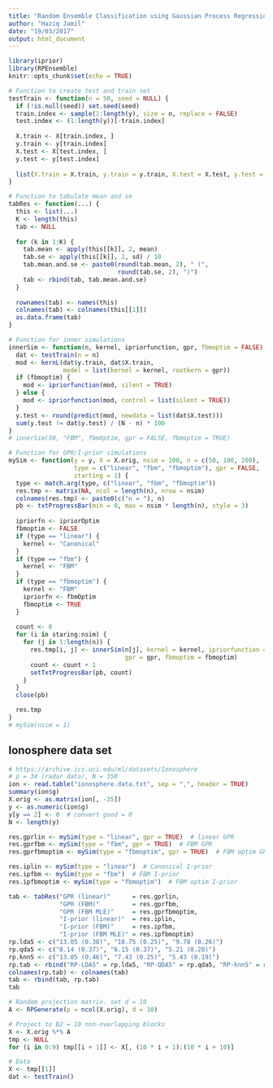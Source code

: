 ```yaml
---
title: "Random Ensemble Classification using Gaussian Process Regression"
author: "Haziq Jamil"
date: "19/03/2017"
output: html_document
---
```


```r
library(iprior)
library(RPEnsemble)
knitr::opts_chunk$set(echo = TRUE)
```

```r
# Function to create test and train set
testTrain <- function(n = 50, seed = NULL) {
  if (!is.null(seed)) set.seed(seed)
  train.index <- sample(1:length(y), size = n, replace = FALSE)
  test.index <- (1:length(y))[-train.index]
  
  X.train <- X[train.index, ]
  y.train <- y[train.index]
  X.test <- X[test.index, ]
  y.test <- y[test.index]
  
  list(X.train = X.train, y.train = y.train, X.test = X.test, y.test = y.test)
}

# Function to tabulate mean and se
tabRes <- function(...) {
  this <- list(...)
  K <- length(this)
  tab <- NULL
  
  for (k in 1:K) {
    tab.mean <- apply(this[[k]], 2, mean)
    tab.se <- apply(this[[k]], 2, sd) / 10
    tab.mean.and.se <- paste0(round(tab.mean, 2), " (", 
                              round(tab.se, 2), ")")
    tab <- rbind(tab, tab.mean.and.se)
  }
  
  rownames(tab) <- names(this)
  colnames(tab) <- colnames(this[[1]])
  as.data.frame(tab)
}

# Function for inner simulations
innerSim <- function(n, kernel, ipriorfunction, gpr, fbmoptim = FALSE) {
  dat <- testTrain(n = n)
  mod <- kernL(dat$y.train, dat$X.train, 
               model = list(kernel = kernel, rootkern = gpr))
  if (fbmoptim) {
    mod <- ipriorfunction(mod, silent = TRUE)
  } else {
    mod <- ipriorfunction(mod, control = list(silent = TRUE))
  }
  y.test <- round(predict(mod, newdata = list(dat$X.test)))
  sum(y.test != dat$y.test) / (N - n) * 100
}
# innerSim(50, "FBM", fbmOptim, gpr = FALSE, fbmoptim = TRUE)

# Function for GPR/I-prior simulations
mySim <- function(y = y, X = X.orig, nsim = 100, n = c(50, 100, 200), 
                  type = c("linear", "fbm", "fbmoptim"), gpr = FALSE,
                  starting = 1) {
  type <- match.arg(type, c("linear", "fbm", "fbmoptim"))
  res.tmp <- matrix(NA, ncol = length(n), nrow = nsim)
  colnames(res.tmp) <- paste0(c("n = "), n)
  pb <- txtProgressBar(min = 0, max = nsim * length(n), style = 3)
  
  ipriorfn <- ipriorOptim
  fbmoptim <- FALSE
  if (type == "linear") {
    kernel <- "Canonical"
  }
  if (type == "fbm") {
    kernel <- "FBM"
  }
  if (type == "fbmoptim") {
    kernel <- "FBM"
    ipriorfn <- fbmOptim
    fbmoptim <- TRUE
  }
  
  count <- 0
  for (i in staring:nsim) {
    for (j in 1:length(n)) {
      res.tmp[i, j] <- innerSim(n[j], kernel = kernel, ipriorfunction = ipriorfn,
                                gpr = gpr, fbmoptim = fbmoptim)
      count <- count + 1
      setTxtProgressBar(pb, count)
    }
  }
  close(pb)

  res.tmp
}
# mySim(nsim = 1)
```

## Ionosphere data set

```r
# https://archive.ics.uci.edu/ml/datasets/Ionosphere
# p = 34 (radar data), N = 350
ion <- read.table("ionosphere.data.txt", sep = ",", header = TRUE)
summary(ion$g)
X.orig <- as.matrix(ion[, -35])
y <- as.numeric(ion$g)
y[y == 2] <- 0  # convert good = 0
N <- length(y)
```

```r
res.gprlin <- mySim(type = "linear", gpr = TRUE)  # linear GPR
res.gprfbm <- mySim(type = "fbm", gpr = TRUE)  # FBM GPR
res.gprfbmoptim <- mySim(type = "fbmoptim", gpr = TRUE)  # FBM optim GPR

res.iplin <- mySim(type = "linear")  # Canonical I-prior
res.ipfbm <- mySim(type = "fbm")  # FBM I-prior
res.ipfbmoptim <- mySim(type = "fbmoptim")  # FBM optim I-prior
```

```r
tab <- tabRes("GPR (linear)"      = res.gprlin, 
              "GPR (FBM)"         = res.gprfbm, 
              "GPR (FBM MLE)"     = res.gprfbmoptim,
              "I-prior (linear)"  = res.iplin, 
              "I-prior (FBM)"     = res.ipfbm, 
              "I-prior (FBM MLE)" = res.ipfbmoptim)
rp.lda5 <- c("13.05 (0.38)", "10.75 (0.25)", "9.78 (0.26)")
rp.qda5 <- c("8.14 (0.37)", "6.15 (0.37)", "5.21 (0.20)")
rp.knn5 <- c("13.05 (0.46)", "7.43 (0.25)", "5.43 (0.19)")
rp.tab <- rbind("RP-LDA5" = rp.lda5, "RP-QDA5" = rp.qda5, "RP-knn5" = rp.knn5)
colnames(rp.tab) <- colnames(tab)
tab <- rbind(tab, rp.tab)
tab
```








```r
# Random projection matrix. set d = 10
A <- RPGenerate(p = ncol(X.orig), d = 10)

# Project to B2 = 10 non-overlapping blocks
X <- X.orig %*% A
tmp <- NULL
for (i in 0:9) tmp[[i + 1]] <- X[, (10 * i + 1):(10 * i + 10)]

# Data
X <- tmp[[1]]
dat <- testTrain()
```






